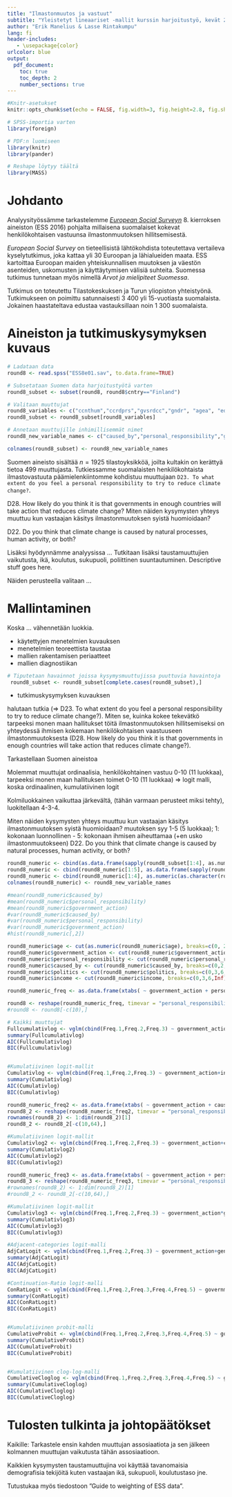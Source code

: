 ```yaml
---
title: "Ilmastonmuutos ja vastuut"
subtitle: "Yleistetyt lineaariset -mallit kurssin harjoitustyö, kevät 2018"
author: "Erik Manelius & Lasse Rintakumpu"
lang: fi
header-includes:
   - \usepackage{color}
urlcolor: blue   
output:
  pdf_document:
    toc: true
    toc_depth: 2
    number_sections: true
---
```


\setlength\parindent{24pt}
\setlength\parskip{3pt}


```r
#Knitr-asetukset
knitr::opts_chunk$set(echo = FALSE, fig.width=3, fig.height=2.8, fig.show='hold', fig.align='center', warning = FALSE, cache = TRUE, cache.path = 'output/cache/', fig.path = 'output/figures/')

# SPSS-importia varten
library(foreign)

# PDF:n luomiseen
library(knitr)
library(pander)

# Reshape löytyy täältä
library(MASS)
```

# Johdanto

Analyysityössämme tarkastelemme *[European Social Surveyn](http://ess.nsd.uib.no/)* 8. kierroksen aineiston (ESS 2016) pohjalta millaisena suomalaiset kokevat henkilökohtaisen vastuunsa ilmastonmuutoksen hillitsemisestä. 

*European Social Survey* on tieteellisistä lähtökohdista toteutettava vertaileva kyselytutkimus, joka kattaa yli 30 Euroopan ja lähialueiden maata. ESS kartoittaa Euroopan maiden yhteiskunnallisen muutoksen ja väestön asenteiden, uskomusten ja käyttäytymisen välisiä suhteita. Suomessa tutkimus tunnetaan myös nimellä *Arvot ja mielipiteet Suomessa*. 

Tutkimus on toteutettu Tilastokeskuksen ja Turun yliopiston yhteistyönä. Tutkimukseen on poimittu satunnaisesti 3 400 yli 15-vuotiasta suomalaista. Jokainen haastateltava edustaa vastauksillaan noin 1 300 suomalaista. \footnotemark  

\footnotetext{Tilastokeskus: "Arvot ja mielipiteet Suomessa -tutkimus (ESS)", https://www.stat.fi/tup/htpalvelut/tutkimukset/arvot-ja-mielipiteet-suomessa-tutkimus-ess.html, haettu 6.5.2018.}

# Aineiston ja tutkimuskysymyksen kuvaus

```r
# Ladataan data
round8 <- read.spss("ESS8e01.sav", to.data.frame=TRUE)

# Subsetataan Suomen data harjoitustyötä varten
round8_subset <- subset(round8, round8$cntry=="Finland")

# Valitaan muuttujat
round8_variables <- c("ccnthum","ccrdprs","gvsrdcc","gndr", "agea", "edulvlb", "hinctnta", "lrscale")
round8_subset <- round8_subset[round8_variables]

# Annetaan muuttujille inhimillisemmät nimet
round8_new_variable_names <- c("caused_by","personal_responsibility","government_action","gender","age","education","income","politics")

colnames(round8_subset) <- round8_new_variable_names
```

Suomen aineisto sisältää $n = 1925$ tilastoyksikköä, joilta kultakin on kerättyä tietoa $499$ muuttujasta. Tutkiessamme suomalaisten henkilökohtaista ilmastovastuuta päämielenkiintomme kohdistuu muuttujaan `D23. To what extent do you feel a personal responsibility to try to reduce climate change?`. 

D28. How likely do you think it is that governments in enough countries will take action that reduces climate change?
Miten näiden kysymysten yhteys muuttuu kun vastaajan käsitys ilmastonmuutoksen syistä huomioidaan?

D22. Do you think that climate change is caused by natural processes, human activity, or both?

Lisäksi hyödynnämme analyysissa ... Tutkitaan lisäksi taustamuuttujien vaikutusta,  ikä, koulutus, sukupuoli, poliittinen suuntautuminen. Descriptive stuff goes here.

Näiden perusteella valitaan ...

# Mallintaminen

Koska ... vähennetään luokkia. 

*	käytettyjen menetelmien kuvauksen 
*	menetelmien teoreettista taustaa
*	mallien rakentamisen periaatteet
*	mallien diagnostiikan

```r
# Tiputetaan havainnot joissa kysymysmuuttujissa puuttuvia havaintoja
 round8_subset <- round8_subset[complete.cases(round8_subset),]
```

*	tutkimuskysymyksen kuvauksen

halutaan tutkia  (=> D23. To what extent do you feel a personal responsibility to try to reduce climate change?). Miten se, kuinka kokee tekevätkö tarpeeksi monen maan hallitukset töitä ilmastonmuutoksen hillitsemiseksi on yhteydessä ihmisen kokemaan henkilökohtaisen vaastuuseen ilmastonmuutoksesta (D28. How likely do you think it is that governments in enough countries will take action that reduces climate change?).

Tarkastellaan Suomen aineistoa

Molemmat muuttujat ordinaalisia, 
henkilökohtainen vastuu 0-10 (11 luokkaa),
tarpeeksi monen maan hallituksen toimet 0-10 (11 luokkaa)
=> logit malli, koska ordinaalinen, kumulatiivinen logit

Kolmiluokkainen vaikuttaa järkevältä, (tähän varmaan perusteet miksi tehty),
luokitellaan 4-3-4.

Miten näiden kysymysten yhteys muuttuu kun vastaajan käsitys ilmastonmuutoksen syistä huomioidaan?
muutoksen syy 1-5 (5 luokkaa); 1: kokonaan luonnollinen - 5: kokonaan ihmisen aiheuttamaa (+en usko ilmastonmuutokseen)
D22. Do you think that climate change is caused by natural processes, human activity, or both?


```r
round8_numeric <- cbind(as.data.frame(sapply(round8_subset[1:4], as.numeric)), round8_subset[5:8])
round8_numeric <- cbind(round8_numeric[1:5], as.data.frame(sapply(round8_numeric[6:8], as.numeric)))
round8_numeric <- cbind(round8_numeric[1:4], as.numeric(as.character(round8_numeric$age)), round8_numeric[6:8])
colnames(round8_numeric) <- round8_new_variable_names

#mean(round8_numeric$caused_by)
#mean(round8_numeric$personal_responsibility)
#mean(round8_numeric$government_action)
#var(round8_numeric$caused_by)
#var(round8_numeric$personal_responsibility)
#var(round8_numeric$government_action)
#hist(round8_numeric[,2])

round8_numeric$age <- cut(as.numeric(round8_numeric$age), breaks=c(0, 29, 44, 64, Inf), labels=FALSE)
round8_numeric$government_action <- cut(round8_numeric$government_action, breaks=c(0,3,6,Inf), labels=FALSE)
round8_numeric$personal_responsibility <- cut(round8_numeric$personal_responsibility, breaks=c(0,3,6,Inf), labels=FALSE)
round8_numeric$caused_by <- cut(round8_numeric$caused_by, breaks=c(0,2,3,Inf), labels=FALSE)
round8_numeric$politics <- cut(round8_numeric$politics, breaks=c(0,3,6,Inf), labels=FALSE)
round8_numeric$income <- cut(round8_numeric$income, breaks=c(0,3,6,Inf), labels=FALSE)

round8_numeric_freq <- as.data.frame(xtabs( ~ government_action + personal_responsibility + gender + income + age, round8_numeric))

round8 <- reshape(round8_numeric_freq, timevar = "personal_responsibility", idvar = c("government_action", "gender", "income","age"), direction = "wide")
#round8 <- round8[-c(10),]
```

```r
# Kaikki muuttujat
Fullcumulativlog <- vglm(cbind(Freq.1,Freq.2,Freq.3) ~ government_action*income*gender*age, family=cumulative(parallel=TRUE), data=round8)
summary(Fullcumulativlog)
AIC(Fullcumulativlog)
BIC(Fullcumulativlog)


#Kumulatiivinen logit-mallit
Cumulativlog <- vglm(cbind(Freq.1,Freq.2,Freq.3) ~ government_action+income+gender+age, family=cumulative(parallel=TRUE), data=round8)
summary(Cumulativlog)
AIC(Cumulativlog)
BIC(Cumulativlog)
```

```r
round8_numeric_freq2 <- as.data.frame(xtabs( ~ government_action + caused_by + personal_responsibility + gender + age, round8_numeric))
round8_2 <- reshape(round8_numeric_freq2, timevar = "personal_responsibility", idvar = c("government_action", "caused_by", "gender", "age"), direction = "wide")
rownames(round8_2) <- 1:dim(round8_2)[1]
round8_2 <- round8_2[-c(10,64),]

#Kumulatiivinen logit-mallit
Cumulativlog2 <- vglm(cbind(Freq.1,Freq.2,Freq.3) ~ government_action+caused_by+government_action:caused_by+gender+age, family=cumulative(parallel=TRUE, reverse = TRUE), data=round8_2)
summary(Cumulativlog2)
AIC(Cumulativlog2)
BIC(Cumulativlog2)
```

```r
round8_numeric_freq3 <- as.data.frame(xtabs( ~ government_action + personal_responsibility + gender, round8_numeric))
round8_3 <- reshape(round8_numeric_freq3, timevar = "personal_responsibility", idvar = c("government_action","gender"), direction = "wide")
#rownames(round8_2) <- 1:dim(round8_2)[1]
#round8_2 <- round8_2[-c(10,64),]

#Kumulatiivinen logit-mallit
Cumulativlog3 <- vglm(cbind(Freq.1,Freq.2,Freq.3) ~ government_action*gender, family=cumulative(parallel=TRUE, reverse = FALSE), data=round8_3)
summary(Cumulativlog3)
AIC(Cumulativlog3)
BIC(Cumulativlog3)

```

```r


#Adjacent-categories logit-malli
AdjCatLogit <- vglm(cbind(Freq.1,Freq.2,Freq.3) ~ government_action+gender*age, family=acat(parallel=TRUE), data=round8)
summary(AdjCatLogit)
AIC(AdjCatLogit)
BIC(AdjCatLogit)

#Continuation-Ratio logit-malli
ConRatLogit <- vglm(cbind(Freq.1,Freq.2,Freq.3,Freq.4,Freq.5) ~ government_action+gender*age, family=cratio(parallel=TRUE), data=round8)
summary(ConRatLogit)
AIC(ConRatLogit)
BIC(ConRatLogit)


#Kumulatiivinen probit-malli
CumulativeProbit <- vglm(cbind(Freq.1,Freq.2,Freq.3,Freq.4,Freq.5) ~ government_action+gender*age, family=cumulative(link=probit, parallel=TRUE), data=round8)
summary(CumulativeProbit)
AIC(CumulativeProbit)
BIC(CumulativeProbit)


#Kumulatiivinen clog-log-malli
CumulativeCloglog <- vglm(cbind(Freq.1,Freq.2,Freq.3,Freq.4,Freq.5) ~ government_action+gender*age, family=cumulative(link=cloglog, parallel=TRUE), data=round8)
summary(CumulativeCloglog)
AIC(CumulativeCloglog)
BIC(CumulativeCloglog)

```

# Tulosten tulkinta ja johtopäätökset

Kaikille: Tarkastele ensin kahden muuttujan assosiaatiota ja sen jälkeen kolmannen muuttujan vaikutusta tähän assosiaatioon.

Kaikkien kysymysten taustamuuttujina voi käyttää tavanomaisia demografisia tekijöitä kuten vastaajan ikä, sukupuoli, koulutustaso jne.

Tutustukaa myös tiedostoon ”Guide to weighting of ESS data”. 